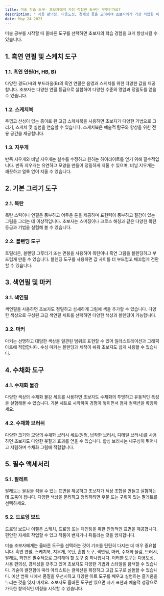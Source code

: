 ```yaml
---
title: 미술 학습 도구- 초보자에게 가장 적합한 도구는 무엇인가요?
description: " 사용 편의성, 다용도성, 경제성 등을 고려하여 초보자에게 가장 적합한 미술 도구에 대한 인사이트를 제공하는 것을 목표로 합니다."
date: May 24 2023
---
```

미술 공부를 시작할 때 올바른 도구를 선택하면 초보자의 학습 경험을 크게 향상시킬 수 있습니다.

## 1. 흑연 연필 및 스케치 도구
### 1.1. 흑연 연필(H, HB, B)

다양한 경도(H)와 부드러움(B)의 흑연 연필은 음영과 스케치를 위한 다양한 값을 제공합니다.
초보자는 다양한 연필 등급으로 실험하여 다양한 수준의 명암과 정밀도를 얻을 수 있습니다.
### 1.2. 스케치북

두껍고 산성이 없는 종이로 된 고급 스케치북을 사용하면 초보자가 다양한 기법으로 그리기, 스케치 및 실험을 연습할 수 있습니다.
스케치북은 예술적 탐구와 향상을 위한 전용 공간을 제공합니다.
### 1.3. 지우개

반죽 지우개와 비닐 지우개는 실수를 수정하고 원하는 하이라이트를 얻기 위해 필수적입니다.
반죽 지우개는 유연하고 모양을 만들어 정밀하게 지울 수 있으며, 비닐 지우개는 깨끗하고 얼룩 없이 지울 수 있습니다.
## 2. 기본 그리기 도구
### 2.1. 목탄

목탄 스틱이나 연필은 풍부하고 어두운 톤을 제공하며 표현력이 풍부하고 질감이 있는 그림을 그리는 데 이상적입니다.
초보자는 스머징이나 크로스 해칭과 같은 다양한 목탄 등급과 기법을 실험해 볼 수 있습니다.
### 2.2. 블렌딩 도구

토틸리온, 블렌딩 그루터기 또는 면봉을 사용하여 목탄이나 흑연 그림을 블렌딩하고 부드럽게 만들 수 있습니다.
블렌딩 도구를 사용하면 값 사이를 더 부드럽고 매끄럽게 전환할 수 있습니다.
## 3. 색연필 및 마커
### 3.1. 색연필

색연필을 사용하면 초보자도 정밀하고 섬세하게 그림에 색을 추가할 수 있습니다.
다양한 색상으로 구성된 고급 색연필 세트를 선택하면 다양한 색상과 블렌딩이 가능합니다.
### 3.2. 마커

마커는 선명하고 대담한 색상을 일관된 범위로 표현할 수 있어 일러스트레이션과 그래픽 아트에 적합합니다.
수성 마커는 블렌딩과 세척이 쉬워 초보자도 쉽게 사용할 수 있습니다.
## 4. 수채화 도구
### 4.1. 수채화 물감

다양한 색상의 수채화 물감 세트를 사용하면 초보자도 수채화의 투명하고 유동적인 특성을 실험해볼 수 있습니다.
기본 세트로 시작하여 경험이 쌓이면서 점차 컬렉션을 확장하세요.
### 4.2. 수채화 브러쉬

다양한 크기와 모양의 수채화 브러시 세트(원형, 납작한 브러시, 디테일 브러시)를 사용하면 초보자도 다양한 붓질과 효과를 얻을 수 있습니다.
합성 브러시는 내구성이 뛰어나고 저렴하며 수채화 그림에 적합합니다.
## 5. 필수 액세서리
### 5.1. 팔레트

팔레트는 물감을 섞을 수 있는 표면을 제공하고 초보자가 색상 조합을 만들고 실험하는 데 도움이 됩니다.
다양한 색상을 분리하고 정리하려면 우물 또는 구획이 있는 팔레트를 선택하세요.
### 5.2. 드로잉 보드

드로잉 보드나 이젤은 스케치, 드로잉 또는 페인팅을 위한 안정적인 표면을 제공합니다.
편안한 자세로 작업할 수 있고 작품이 번지거나 뒤틀리는 것을 방지합니다.


미술 초보자에게는 올바른 도구를 선택하는 것이 기초를 탄탄히 다지는 데 매우 중요합니다. 흑연 연필, 스케치북, 지우개, 목탄, 혼합 도구, 색연필, 마커, 수채화 물감, 브러시, 팔레트, 화판은 필수적으로 고려해야 할 도구 중 하나입니다. 이러한 도구는 다용도성, 사용 편의성, 경제성을 갖추고 있어 초보자도 다양한 기법과 스타일을 탐색할 수 있습니다. 기술이 발전함에 따라 아티스트는 컬렉션을 확장하고 고급 도구로 실험할 수 있습니다. 예산 범위 내에서 품질을 우선시하고 다양한 아트 도구를 배우고 실험하는 즐거움을 누리는 것을 잊지 마세요. 초보자도 올바른 도구만 있으면 자기 표현과 예술적 성장으로 가득한 창의적인 여정을 시작할 수 있습니다.